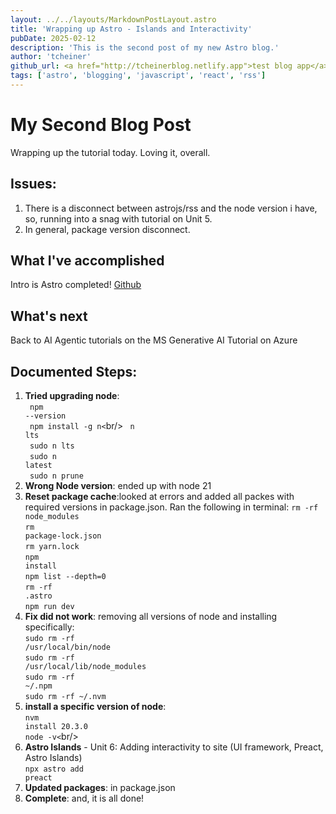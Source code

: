 ```yaml
---
layout: ../../layouts/MarkdownPostLayout.astro
title: 'Wrapping up Astro - Islands and Interactivity'
pubDate: 2025-02-12
description: 'This is the second post of my new Astro blog.'
author: 'tcheiner'
github_url: <a href="http://tcheinerblog.netlify.app">test blog app</a>
tags: ['astro', 'blogging', 'javascript', 'react', 'rss']
---
```

# My Second Blog Post
Wrapping up the tutorial today. Loving it, overall.

## Issues:
1. There is a disconnect between astrojs/rss and the node version i have, so, running into a snag with tutorial on Unit 5.
2. In general, package version disconnect.

## What I've accomplished
Intro is Astro completed!
<a href="https://github.com/tcheiner/blog">Github</a>

## What's next
Back to AI Agentic tutorials on the MS Generative AI Tutorial on Azure 

## Documented Steps:
1. **Tried upgrading node**:<br/>
        <code>  npm --version</code><br/>
        <code>  npm install -g n<</code>br/>
        <code>  n lts</code><br/>
        <code>  sudo n lts</code><br/>
        <code>  sudo n latest</code><br/>
        <code>  sudo n prune</code><br/>
2. **Wrong Node version**: ended up with node 21
3. **Reset package cache**:looked at errors and added all packes with required versions in package.json. Ran the following in terminal:
        <code>rm -rf node_modules</code><br/>
        <code>rm package-lock.json</code><br/>
        <code>rm yarn.lock</code><br/>
        <code>npm install</code><br/>
        <code>npm list --depth=0</code><br/>
        <code>rm -rf .astro</code><br/>
        <code>npm run dev</code><br/>
4. **Fix did not work**: removing all versions of node and installing specifically:<br/>
        <code>sudo rm -rf /usr/local/bin/node</code><br/>
        <code>sudo rm -rf /usr/local/lib/node_modules</code><br/>
        <code>sudo rm -rf ~/.npm</code><br/>
        <code>sudo rm -rf ~/.nvm</code><br/>
5. **install a specific version of node**:<br/>
        <code>nvm install 20.3.0</code><br/>
        <code>node -v<</code>br/>
6. **Astro Islands** - Unit 6: Adding interactivity to site (UI framework, Preact, Astro Islands)<br/>
<code>npx astro add preact</code><br/>
7. **Updated packages**: in package.json
8. **Complete**: and, it is all done! 
